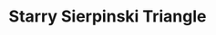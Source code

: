 ---
title: "Starry Sierpinski Triangle"
publishedAt: "2024-06-21"
images:
  - "/images/personal/proj5/proj5-2.gif"
---